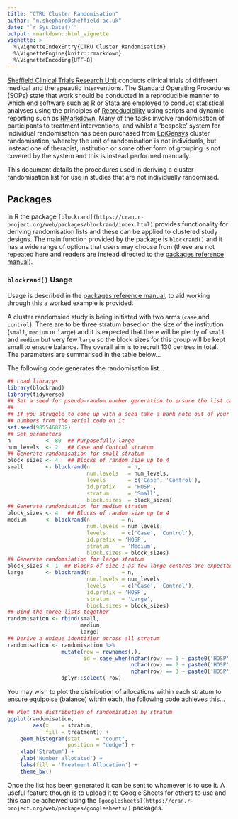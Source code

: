 ```yaml
---
title: "CTRU Cluster Randomisation"
author: "n.shephard@sheffield.ac.uk"
date: "`r Sys.Date()`"
output: rmarkdown::html_vignette
vignette: >
  %\VignetteIndexEntry{CTRU Cluster Randomisation}
  %\VignetteEngine{knitr::rmarkdown}
  %\VignetteEncoding{UTF-8}
---
```


[Sheffield Clinical Trials Research Unit](https://www.sheffield.ac.uk/scharr/sections/dts/ctru) conducts clinical trials of different medical and therapeautic interventions.  The Standard Operating Procedures (SOPs) state that work should be conducted in a reproducible manner to which end software such as [R](https://www.r-project.org) or [Stata](https://www.stata.com/) are employed to conduct statistical analyses using the principles of [Reproducibility](https://en.wikipedia.org/wiki/Reproducibility) using scripts and dynamic reporting such as [RMarkdown](http://rmarkdown.rstudio.com/).  Many of the tasks involve randomisation of participants to treatment interventions, and whilst a 'bespoke' system for individual randomisation has been purchased from  [EpiGensys](https://www.epigenesys.org.uk/) cluster randomisation, whereby the unit of randomisation is not individuals, but instead one of therapist, institution or some other form of grouping is not covered by the system and this is instead performed manually.

This document details the procedures used in deriving a cluster randomisation list for use in studies that are not individually randomised.

## Packages

In R the package `[blockrand](https://cran.r-project.org/web/packages/blockrand/index.html)` provides functionality for deriving randomisation lists and these can be applied to clustered study designs.  The main function provided by the package is `blockrand()` and it has a wide range of options that users may choose from (these are not repeated here and readers are instead directed to the [packages reference manual](s://cran.r-project.org/web/packages/blockrand/blockrand.pdf)).

### `blockrand()` Usage

Usage is described in the [packages reference manual](s://cran.r-project.org/web/packages/blockrand/blockrand.pdf), to aid working through this a worked example is provided.

A cluster randomsied study is being initiated with two arms (`case` and `control`).  There are to be three stratum based on the size of the institution (`small`, `medium` or `large`) and it is expected that there will be plenty of `small` and `medium` but very few `large` so the block sizes for this group will be kept small to ensure balance.  The overall aim is to recruit 130 centres in total.  The parameters are summarised in the table below...


The following code generates the randomisation list...

```r
## Load librarys
library(blockrand)
library(tidyverse)
## Set a seed for pseudo-random number generation to ensure the list can be regenerated
##
## If you struggle to come up with a seed take a bank note out of your pocket and use the
## numbers from the serial code on it
set.seed(9855468732)
## Set parameters
n           <- 80  ## Purposefully large
num_levels  <- 2   ## Case and Control stratum
## Generate randomisation for small stratum
block_sizes <- 4   ## Blocks of random size up to 4
small       <- blockrand(n            = n,
                         num.levels   = num_levels,
                         levels       = c('Case', 'Control'),
                         id.prefix    = 'HOSP',
                         stratum      = 'Small',
                         block.sizes  = block_sizes)
## Generate randomisation for medium stratum
block_sizes <- 4   ## Blocks of random size up to 4
medium      <- blockrand(n          = n,
                         num.levels = num_levels,
                         levels     = c('Case', 'Control'),
                         id.prefix = 'HOSP',
                         stratum    = 'Medium',
                         block.sizes = block_sizes)
## Generate randomsiation for large stratum
block_sizes <- 1  ## Blocks of size 1 as few large centres are expected and could cause imbalance
large       <- blockrand(n          = n,
                         num.levels = num_levels,
                         levels     = c('Case', 'Control'),
                         id.prefix = 'HOSP',
                         stratum    = 'Large',
                         block.sizes = block_sizes)
## Bind the three lists together
randomisation <- rbind(small,
                       medium,
                       large)
## Derive a unique identifier across all stratum
randomisation <- randomisation %>%
                 mutate(row = rownames(.),
                        id = case_when(nchar(row) == 1 ~ paste0('HOSP', '00', row),
                                       nchar(row) == 2 ~ paste0('HOSP', '0', row),
                                       nchar(row) == 3 ~ paste0('HOSP', row))) %>%
                 dplyr::select(-row)

```
You may wish to plot the distribution of allocations within each stratum to ensure equipoise (balance) within each, the following code achieves this...


```r
## Plot the distribution of randomisation by stratum
ggplot(randomisation,
        aes(x    = stratum,
            fill = treatment)) +
    geom_histogram(stat     = "count",
                   position = "dodge") +
    xlab('Stratum') +
    ylab('Number allocated') +
    labs(fill = 'Treatment Allocation') +
    theme_bw()

```

Once the list has been generated it can be sent to whomever is to use it.  A useful feature though is to upload it to Google Sheets for others to use and this can be acheived using the `[googlesheets](https://cran.r-project.org/web/packages/googlesheets/)` packages.

```r


```
